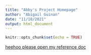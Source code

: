```yaml
---
title: "Abby's Project Homepage"
author: "Abigail Guinan"
date: "11/18/2021"
output: html_document
---
```


```r
knitr::opts_chunk$set(echo = TRUE)
```

[heehoo please open my reference doc](final_R_reference.html)